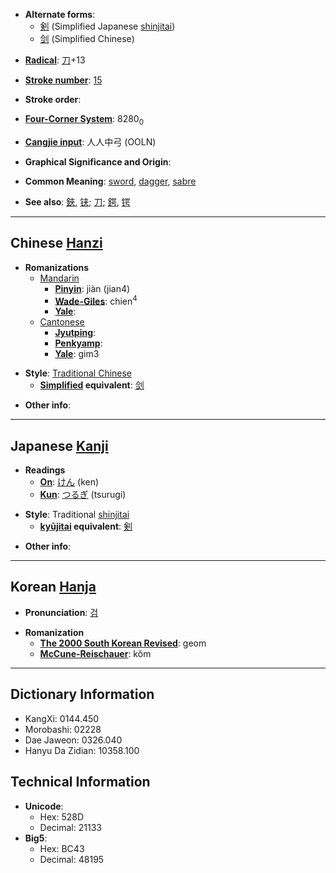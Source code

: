 * '''Alternate forms''':
** [[剣]] (Simplified Japanese [[shinjitai]])
** [[剑]] (Simplified Chinese)

* '''[[Wiktionary:Chinese radical index| Radical]]''': [[Wiktionary:Chinese radical index 刀|刀]]+13

* '''[[Wiktionary:Chinese total strokes index|Stroke number]]''': [[Wiktionary:Chinese total strokes index 15|15]]

* '''Stroke order''': 

* '''[[Wiktionary:Chinese four corner index|Four-Corner System]]''': 8280<sub>0</sub>

* '''[[Wiktionary:Chinese Cangjie index|Cangjie input]]''': 人人中弓 (OOLN)

* '''Graphical Significance and Origin''': 

* '''Common Meaning''': [[sword]], [[dagger]], [[sabre]]

* '''See also''': [[鋏]], [[铗]]; [[刀]]; [[鍔]], [[锷]]

----

== Chinese [[Hanzi]] ==

* '''Romanizations'''
** [[Mandarin]]
*** '''[[Pinyin]]''': jiàn (jian4)
*** '''[[Wade-Giles]]''': chien<sup>4</sup>
*** '''[[Yale]]''': 
**[[Cantonese]]
***'''[[Jyutping]]''':
***'''[[Penkyamp]]''': 
***'''[[Yale]]''': gim3

* '''Style''': [[Traditional Chinese]] 
** '''[[Simplified Chinese|Simplified]] equivalent''': [[剑]]

* '''Other info''': 

----

== Japanese [[Kanji]] ==

* '''Readings'''
** '''[[On]]''': [[けん]] (ken)
** '''[[Kun]]''': [[つるぎ]] (tsurugi)

* '''Style''': Traditional [[shinjitai]]
** '''[[kyūjitai]] equivalent''': [[剣]]

* '''Other info''':  

----

== Korean [[Hanja]] ==

* '''Pronunciation''': [[검]]

* '''Romanization'''
** '''[[The 2000 South Korean Revised Romanization|The 2000 South Korean Revised]]''': geom
** '''[[McCune-Reischauer]]''': kŏm

----

== Dictionary Information ==

* KangXi: 0144.450
* Morobashi: 02228
* Dae Jaweon: 0326.040
* Hanyu Da Zidian: 10358.100

== Technical Information ==

* '''Unicode''':
** Hex: 528D
** Decimal: 21133
* '''Big5''':
** Hex: BC43
** Decimal: 48195